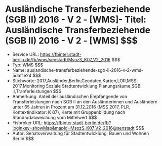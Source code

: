 # Ausländische Transferbeziehende (SGB II) 2016 - V 2 - [WMS]- Titel: Ausländische Transferbeziehende (SGB II) 2016 - V 2 - [WMS] $$$
- Service URL: https://fbinter.stadt-berlin.de/fb/wms/senstadt/MsozS_K07_V2_2016 $$$
- Typ: WMS $$$
- Name: auslandische-transferbeziehende-sgb-ii-2016-v-2-wms-5daf1e24 $$$
- Stichworte: 2017,Ausländer,Berlin,Geodaten,Karten,LOR,MSS 2017,Monitoring Soziale Stadtentwicklung,Planungsräume,SGB II,Tranferleistungen $$$
- Anmerkung: Anteil der ausländischen Empfangende von Transferleistungen nach SGB II an den Ausländerinnen und Ausländern unter 65 Jahren in Prozent am 31.12.2016 (MSS 2017, PLR, Kontextindikator: K 07), Karte mit Gruppenbildung nach Standardabweichung vom Mittelwert $$$
- Fisbroker URL: https://fbinter.stadt-berlin.de/fb?loginkey=showMap&mapId=MsozS_K07_V2_2016@senstadt $$$
- Autor: Senatsverwaltung für Stadtentwicklung, Bauen und Wohnen Berlin $$$
